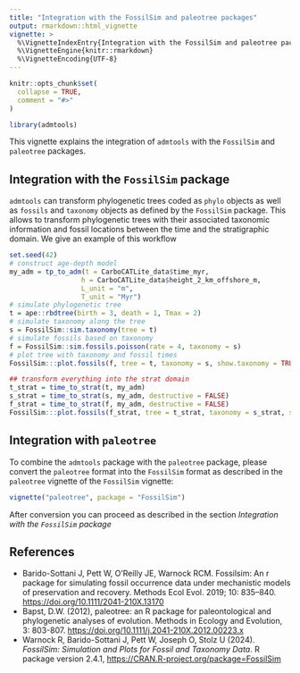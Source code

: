 ---
title: "Integration with the FossilSim and paleotree packages"
output: rmarkdown::html_vignette
vignette: >
  %\VignetteIndexEntry{Integration with the FossilSim and paleotree packages}
  %\VignetteEngine{knitr::rmarkdown}
  %\VignetteEncoding{UTF-8}
---

```{r, include = FALSE}
knitr::opts_chunk$set(
  collapse = TRUE,
  comment = "#>"
)
```

```{r setup}
library(admtools)
```

This vignette explains the integration of `admtools` with the `FossilSim` and `paleotree` packages.

## Integration with the `FossilSim` package

`admtools` can transform phylogenetic trees coded as `phylo` objects as well as `fossils` and `taxonomy` objects as defined by the `FossilSim` package. This allows to transform phylogenetic trees with their associated taxonomic information and fossil locations between the time and the stratigraphic domain. We give an example of this workflow

```{r}
set.seed(42)
# construct age-depth model
my_adm = tp_to_adm(t = CarboCATLite_data$time_myr,
                  h = CarboCATLite_data$height_2_km_offshore_m,
                  L_unit = "m",
                  T_unit = "Myr")
# simulate phylogenetic tree
t = ape::rbdtree(birth = 3, death = 1, Tmax = 2)
# simulate taxonomy along the tree
s = FossilSim::sim.taxonomy(tree = t)
# simulate fossils based on taxonomy
f = FossilSim::sim.fossils.poisson(rate = 4, taxonomy = s)
# plot tree with taxonomy and fossil times
FossilSim:::plot.fossils(f, tree = t, taxonomy = s, show.taxonomy = TRUE)

## transform everything into the strat domain
t_strat = time_to_strat(t, my_adm)
s_strat = time_to_strat(s, my_adm, destructive = FALSE)
f_strat = time_to_strat(f, my_adm, destructive = FALSE)
FossilSim:::plot.fossils(f_strat, tree = t_strat, taxonomy = s_strat, show.taxonomy = TRUE)
```

## Integration with `paleotree`

To combine the `admtools` package with the `paleotree` package, please convert the `paleotree` format into the `FossilSim` format as described in the `paleotree` vignette of the `FossilSim` vignette:

```{r eval=FALSE}
vignette("paleotree", package = "FossilSim")
```

After conversion you can proceed as described in the section *Integration with the `FossilSim` package*

## References

*  Barido-Sottani J, Pett W, O'Reilly JE, Warnock RCM. Fossilsim: An r package for simulating fossil occurrence data under mechanistic models of preservation and recovery. Methods Ecol Evol. 2019; 10: 835–840. <https://doi.org/10.1111/2041-210X.13170>
*  Bapst, D.W. (2012), paleotree: an R package for paleontological and phylogenetic analyses of evolution. Methods in Ecology and Evolution, 3: 803-807. <https://doi.org/10.1111/j.2041-210X.2012.00223.x>
*  Warnock R, Barido-Sottani J, Pett W, Joseph O, Stolz U (2024). _FossilSim: Simulation and Plots for Fossil and Taxonomy Data_. R package version 2.4.1,
  <https://CRAN.R-project.org/package=FossilSim>